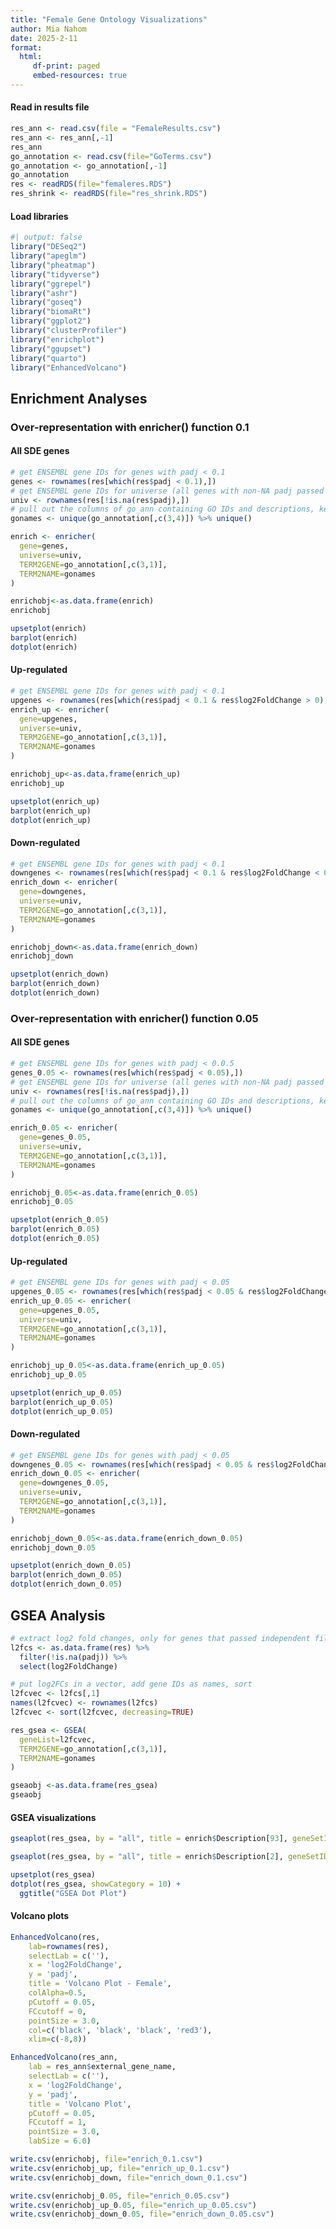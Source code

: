 ```yaml
---
title: "Female Gene Ontology Visualizations"
author: Mia Nahom
date: 2025-2-11
format: 
  html:
     df-print: paged
     embed-resources: true
---
```

#### Read in results file
```r
res_ann <- read.csv(file = "FemaleResults.csv")
res_ann <- res_ann[,-1]  
res_ann 
go_annotation <- read.csv(file="GoTerms.csv")
go_annotation <- go_annotation[,-1]
go_annotation
res <- readRDS(file="femaleres.RDS")
res_shrink <- readRDS(file="res_shrink.RDS")
```

#### Load libraries
```r
#| output: false
library("DESeq2")
library("apeglm")
library("pheatmap")
library("tidyverse")
library("ggrepel")
library("ashr")
library("goseq")
library("biomaRt")
library("ggplot2")
library("clusterProfiler")
library("enrichplot")
library("ggupset")
library("quarto")
library("EnhancedVolcano")
```
## Enrichment Analyses

### Over-representation with enricher() function 0.1

#### All SDE genes
```r
# get ENSEMBL gene IDs for genes with padj < 0.1
genes <- rownames(res[which(res$padj < 0.1),])
# get ENSEMBL gene IDs for universe (all genes with non-NA padj passed independent filtering)
univ <- rownames(res[!is.na(res$padj),])
# pull out the columns of go_ann containing GO IDs and descriptions, keep only unique entries. 
gonames <- unique(go_annotation[,c(3,4)]) %>% unique()

enrich <- enricher(
  gene=genes,
  universe=univ,
  TERM2GENE=go_annotation[,c(3,1)],
  TERM2NAME=gonames
)

enrichobj<-as.data.frame(enrich)
enrichobj
```

```r
upsetplot(enrich)
barplot(enrich)
dotplot(enrich)
```
#### Up-regulated
```r
# get ENSEMBL gene IDs for genes with padj < 0.1
upgenes <- rownames(res[which(res$padj < 0.1 & res$log2FoldChange > 0), ])
enrich_up <- enricher(
  gene=upgenes,
  universe=univ,
  TERM2GENE=go_annotation[,c(3,1)],
  TERM2NAME=gonames
)

enrichobj_up<-as.data.frame(enrich_up)
enrichobj_up
```

```r
upsetplot(enrich_up)
barplot(enrich_up)
dotplot(enrich_up)
```
#### Down-regulated
```r
# get ENSEMBL gene IDs for genes with padj < 0.1
downgenes <- rownames(res[which(res$padj < 0.1 & res$log2FoldChange < 0), ])
enrich_down <- enricher(
  gene=downgenes,
  universe=univ,
  TERM2GENE=go_annotation[,c(3,1)],
  TERM2NAME=gonames
)

enrichobj_down<-as.data.frame(enrich_down)
enrichobj_down
```

```r
upsetplot(enrich_down)
barplot(enrich_down)
dotplot(enrich_down)
```
### Over-representation with enricher() function 0.05

#### All SDE genes
```r
# get ENSEMBL gene IDs for genes with padj < 0.0.5
genes_0.05 <- rownames(res[which(res$padj < 0.05),])
# get ENSEMBL gene IDs for universe (all genes with non-NA padj passed independent filtering)
univ <- rownames(res[!is.na(res$padj),])
# pull out the columns of go_ann containing GO IDs and descriptions, keep only unique entries. 
gonames <- unique(go_annotation[,c(3,4)]) %>% unique()

enrich_0.05 <- enricher(
  gene=genes_0.05,
  universe=univ,
  TERM2GENE=go_annotation[,c(3,1)],
  TERM2NAME=gonames
)

enrichobj_0.05<-as.data.frame(enrich_0.05)
enrichobj_0.05
```

```r
upsetplot(enrich_0.05)
barplot(enrich_0.05)
dotplot(enrich_0.05)
```
#### Up-regulated
```r
# get ENSEMBL gene IDs for genes with padj < 0.05
upgenes_0.05 <- rownames(res[which(res$padj < 0.05 & res$log2FoldChange > 0), ])
enrich_up_0.05 <- enricher(
  gene=upgenes_0.05,
  universe=univ,
  TERM2GENE=go_annotation[,c(3,1)],
  TERM2NAME=gonames
)

enrichobj_up_0.05<-as.data.frame(enrich_up_0.05)
enrichobj_up_0.05
```

```r
upsetplot(enrich_up_0.05)
barplot(enrich_up_0.05)
dotplot(enrich_up_0.05)
```
#### Down-regulated
```r
# get ENSEMBL gene IDs for genes with padj < 0.05
downgenes_0.05 <- rownames(res[which(res$padj < 0.05 & res$log2FoldChange < 0), ])
enrich_down_0.05 <- enricher(
  gene=downgenes_0.05,
  universe=univ,
  TERM2GENE=go_annotation[,c(3,1)],
  TERM2NAME=gonames
)

enrichobj_down_0.05<-as.data.frame(enrich_down_0.05)
enrichobj_down_0.05
```


```r
upsetplot(enrich_down_0.05)
barplot(enrich_down_0.05)
dotplot(enrich_down_0.05)
```



## GSEA Analysis
```r
# extract log2 fold changes, only for genes that passed independent filtering. 
l2fcs <- as.data.frame(res) %>% 
  filter(!is.na(padj)) %>%
  select(log2FoldChange)

# put log2FCs in a vector, add gene IDs as names, sort 
l2fcvec <- l2fcs[,1]
names(l2fcvec) <- rownames(l2fcs)
l2fcvec <- sort(l2fcvec, decreasing=TRUE)

res_gsea <- GSEA(
  geneList=l2fcvec,
  TERM2GENE=go_annotation[,c(3,1)],
  TERM2NAME=gonames
) 

gseaobj <-as.data.frame(res_gsea)
gseaobj
```

#### GSEA visualizations

```r
gseaplot(res_gsea, by = "all", title = enrich$Description[93], geneSetID = 93)

gseaplot(res_gsea, by = "all", title = enrich$Description[2], geneSetID = 2)

upsetplot(res_gsea)
dotplot(res_gsea, showCategory = 10) +
  ggtitle("GSEA Dot Plot")
```

#### Volcano plots

```r
EnhancedVolcano(res,
    lab=rownames(res),
    selectLab = c(''),
    x = 'log2FoldChange',
    y = 'padj',
    title = 'Volcano Plot - Female',
    colAlpha=0.5,
    pCutoff = 0.05,
    FCcutoff = 0,
    pointSize = 3.0,
    col=c('black', 'black', 'black', 'red3'),
    xlim=c(-8,8))
```
```r
EnhancedVolcano(res_ann,
    lab = res_ann$external_gene_name,
    selectLab = c(''),
    x = 'log2FoldChange',
    y = 'padj',
    title = 'Volcano Plot',
    pCutoff = 0.05,
    FCcutoff = 1,
    pointSize = 3.0,
    labSize = 6.0)
```

```r
write.csv(enrichobj, file="enrich_0.1.csv")
write.csv(enrichobj_up, file="enrich_up_0.1.csv")
write.csv(enrichobj_down, file="enrich_down_0.1.csv")

write.csv(enrichobj_0.05, file="enrich_0.05.csv")
write.csv(enrichobj_up_0.05, file="enrich_up_0.05.csv")
write.csv(enrichobj_down_0.05, file="enrich_down_0.05.csv")
```

